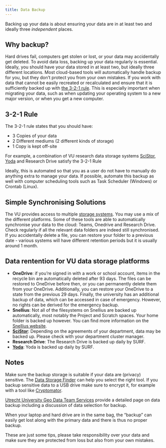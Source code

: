 ```yaml
---
title: Data Backup
---
```


Backing up your data is about ensuring your data are in at least two and ideally three *independent* places.

## Why backup?

Hard drives fail, computers get stolen or lost, or your data may accidentally get deleted. To avoid data loss, backing up your data regularly is essential. Ideally, you should have your data stored in at least two, but ideally three different locations. Most cloud-based tools will automatically handle backup for you, but they don't protect you from your own mistakes. If you work with data that cannot be easily recreated or recalculated and ensure that it is sufficiently backed up with [the 3-2-1 rule](#3-2-1-rule). This is especially important when migrating your data, such as when updating your operating system to a new major version, or when you get a new computer.

## 3-2-1 Rule

The 3-2-1 rule states that you should have:

* 3 Copies of your data
* 2 Different mediums (2 different kinds of storage)
* 1 Copy is kept off-site

For example, a combination of VU research data storage systems [SciStor](../topics/scistor.qmd), [Yoda](../topics/yoda.qmd) and Research Drive satisfy the 3-2-1 Rule

Ideally, this is automated so that you as a user do not have to manually do anything extra to manage your data. If possible, automate this backup as well with computer scheduling tools such as Task Scheduler (Windows) or Crontab (Linux).

## Simple Synchronising Solutions

The VU provides access to multiple [storage systems](../topics/data-storage). You may use a mix of the different platforms.
Some of these tools are able to automatically synchronise your data to the cloud: Teams, Onedrive and Research Drive. Check regularly if all the relevant data folders are indeed still synchronised.
If you accidentally delete a file, you can restore your folder to a previous date - various systems will have different retention periods but it is usually around 1 month.

## Data rentention for VU data storage platforms

- **OneDrive**: if you're signed in with a work or school account, items in the recycle bin are automatically deleted after 93 days. The files can be restored to OneDrive before then, or you can permanently delete them from your OneDrive. Additionally, you can restore your OneDrive to a state from the previous 29 days. Finally, the university has an additional backup of data, which can be accessed in case of emergency. However, no rights can be derived for the emergency backup.
- **Snellius**: Not all of the filesystems on Snellius are backed up automatically, most notably the Project and Scratch spaces. Your home folder is backed up however. You can find more information on the [Snellius website](https://servicedesk.surf.nl/wiki/spaces/WIKI/pages/85295828/Snellius+filesystems).
- **[SciStor](../topics/scistor.qmd)**: Depending on the agreements of your department, data may be backed up. Please check with your department cluster manager.
- **Research Drive**: The Research Drive is backed up daily by SURF.
- **[Yoda](../topics/yoda.qmd)**: Yoda is backed up daily by SURF.

## Notes

Make sure the backup storage is suitable if your data are (privacy) sensitive. The [Data Storage Finder](https://vu.nl/en/research/storagefinder) can help you select the right tool. If you backup sensitive data to a USB drive make sure to encrypt it, for example with a tool like [Cryptomator](https://cryptomator.org/).

[Utrecht University Geo Data Team Services](https://geo-data-support.sites.uu.nl/data-management/data-backup/) provide a detailed page on data backup including a discussion of data selection for backup.

When your laptop and hard drive are in the same bag, the "backup" can easily get lost along with the primary data and there is thus no proper backup.

These are just some tips, please take responsibility over your data and make sure they are protected from loss but also from your own mistakes.
